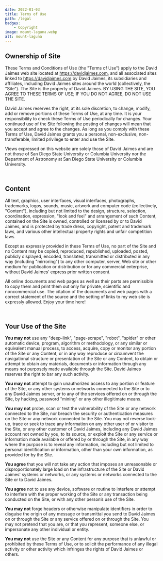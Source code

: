 ```yaml
---
date: 2022-01-03
title: Terms of Use
path: /legal
badges:
    - Copyright
image: mount-laguna.webp
alt: mount-laguna
---
```


## Ownership of Site
These Terms and Conditions of Use (the "Terms of Use") apply to the David Jaimes web site located at https://davidjaimes.com, and all associated sites linked to https://davidjaimes.com by David Jaimes, its subsidiaries and affiliates, including David Jaimes sites around the world (collectively, the "Site"). The Site is the property of David Jaimes. BY USING THE SITE, YOU AGREE TO THESE TERMS OF USE; IF YOU DO NOT AGREE, DO NOT USE THE SITE.

David Jaimes reserves the right, at its sole discretion, to change, modify, add or remove portions of these Terms of Use, at any time. It is your responsibility to check these Terms of Use periodically for changes. Your continued use of the Site following the posting of changes will mean that you accept and agree to the changes. As long as you comply with these Terms of Use, David Jaimes grants you a personal, non-exclusive, non-transferable, limited privilege to enter and use the Site.

Views expressed on this website are solely those of David Jaimes and are not those of San Diego State University or Columbia University nor the Department of Astronomy at San Diego State University or Columbia University.

<br/>

## Content
All text, graphics, user interfaces, visual interfaces, photographs, trademarks, logos, sounds, music, artwork and computer code (collectively, "Content"), including but not limited to the design, structure, selection, coordination, expression, "look and feel" and arrangement of such Content, contained on the Site is owned, controlled or licensed by or to David Jaimes, and is protected by trade dress, copyright, patent and trademark laws, and various other intellectual property rights and unfair competition laws.

Except as expressly provided in these Terms of Use, no part of the Site and no Content may be copied, reproduced, republished, uploaded, posted, publicly displayed, encoded, translated, transmitted or distributed in any way (including "mirroring") to any other computer, server, Web site or other medium for publication or distribution or for any commercial enterprise, without David Jaimes' express prior written consent.

All online documents and web pages as well as their parts are permissible to copy them and print them out only for private, scientific and noncommercial use. The citation of the documents and web pages with a correct statement of the source and the setting of links to my web site is expressly allowed. Enjoy your time here!

<br/>

## Your Use of the Site
**You may not** use any "deep-link", "page-scrape", "robot", "spider" or other automatic device, program, algorithm or methodology, or any similar or equivalent manual process, to access, acquire, copy or monitor any portion of the Site or any Content, or in any way reproduce or circumvent the navigational structure or presentation of the Site or any Content, to obtain or attempt to obtain any materials, documents or information through any means not purposely made available through the Site. David Jaimes reserves the right to bar any such activity.

**You may not** attempt to gain unauthorized access to any portion or feature of the Site, or any other systems or networks connected to the Site or to any David Jaimes server, or to any of the services offered on or through the Site, by hacking, password "mining" or any other illegitimate means.

**You may not** probe, scan or test the vulnerability of the Site or any network connected to the Site, nor breach the security or authentication measures on the Site or any network connected to the Site. You may not reverse look-up, trace or seek to trace any information on any other user of or visitor to the Site, or any other customer of David Jaimes, including any David Jaimes account not owned by you, to its source, or exploit the Site or any service or information made available or offered by or through the Site, in any way where the purpose is to reveal any information, including but not limited to personal identification or information, other than your own information, as provided for by the Site.

**You agree** that you will not take any action that imposes an unreasonable or disproportionately large load on the infrastructure of the Site or David Jaimes' systems or networks, or any systems or networks connected to the Site or to David Jaimes.

**You agree** not to use any device, software or routine to interfere or attempt to interfere with the proper working of the Site or any transaction being conducted on the Site, or with any other person’s use of the Site.

**You may not** forge headers or otherwise manipulate identifiers in order to disguise the origin of any message or transmittal you send to David Jaimes on or through the Site or any service offered on or through the Site. You may not pretend that you are, or that you represent, someone else, or impersonate any other individual or entity.

**You may not** use the Site or any Content for any purpose that is unlawful or prohibited by these Terms of Use, or to solicit the performance of any illegal activity or other activity which infringes the rights of David Jaimes or others.
